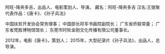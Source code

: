{{expand|time=2015-04-22}}
{{unreferenced|time=2015-04-22}}
阿旺-降央多吉，出品人、电影策划人、导演。
藏名：阿旺-降央多吉    
汉名:王银聚                     
代表作品：《唐卡》、《孙子兵法》

中国扶贫开发协会常务理事；
中国部长将军书画院副院长；
广东省侨联常委；
广东省梵胜博物馆馆长；
东莞市时轮金刚文化传播有限公司董事长。

2012年，电影《唐卡》，策划人；
2015年，大型纪录片《孙子兵法》，出品人，总导演。